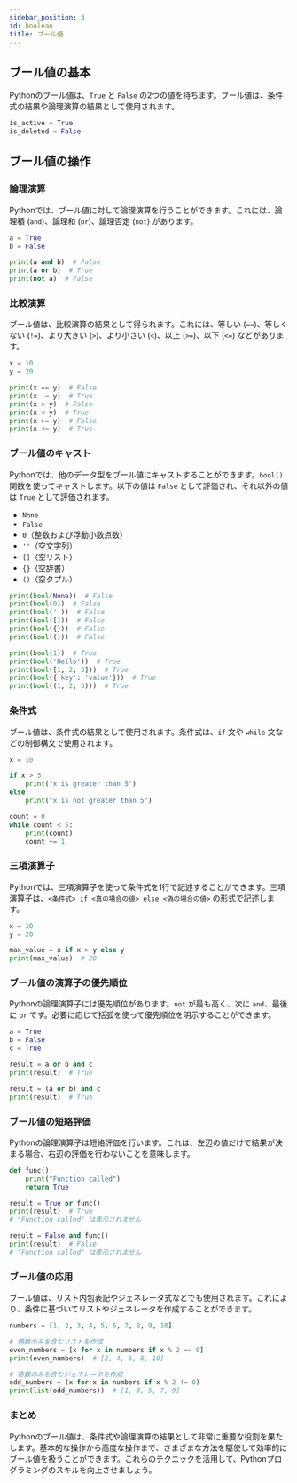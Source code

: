 ```yaml
---
sidebar_position: 3
id: boolean
title: ブール値
---
```


## ブール値の基本

Pythonのブール値は、`True` と `False` の2つの値を持ちます。ブール値は、条件式の結果や論理演算の結果として使用されます。

```python
is_active = True
is_deleted = False
```

## ブール値の操作

### 論理演算

Pythonでは、ブール値に対して論理演算を行うことができます。これには、論理積 (`and`)、論理和 (`or`)、論理否定 (`not`) があります。

```python
a = True
b = False

print(a and b)  # False
print(a or b)  # True
print(not a)  # False
```

### 比較演算

ブール値は、比較演算の結果として得られます。これには、等しい (`==`)、等しくない (`!=`)、より大きい (`>`)、より小さい (`<`)、以上 (`>=`)、以下 (`<=`) などがあります。

```python
x = 10
y = 20

print(x == y)  # False
print(x != y)  # True
print(x > y)  # False
print(x < y)  # True
print(x >= y)  # False
print(x <= y)  # True
```

### ブール値のキャスト

Pythonでは、他のデータ型をブール値にキャストすることができます。`bool()` 関数を使ってキャストします。以下の値は `False` として評価され、それ以外の値は `True` として評価されます。

- `None`
- `False`
- `0`（整数および浮動小数点数）
- `''`（空文字列）
- `[]`（空リスト）
- `{}`（空辞書）
- `()`（空タプル）

```python
print(bool(None))  # False
print(bool(0))  # False
print(bool(''))  # False
print(bool([]))  # False
print(bool({}))  # False
print(bool(()))  # False

print(bool(1))  # True
print(bool('Hello'))  # True
print(bool([1, 2, 3]))  # True
print(bool({'key': 'value'}))  # True
print(bool((1, 2, 3)))  # True
```

### 条件式

ブール値は、条件式の結果として使用されます。条件式は、`if` 文や `while` 文などの制御構文で使用されます。

```python
x = 10

if x > 5:
    print("x is greater than 5")
else:
    print("x is not greater than 5")

count = 0
while count < 5:
    print(count)
    count += 1
```

### 三項演算子

Pythonでは、三項演算子を使って条件式を1行で記述することができます。三項演算子は、`<条件式> if <真の場合の値> else <偽の場合の値>` の形式で記述します。

```python
x = 10
y = 20

max_value = x if x > y else y
print(max_value)  # 20
```

### ブール値の演算子の優先順位

Pythonの論理演算子には優先順位があります。`not` が最も高く、次に `and`、最後に `or` です。必要に応じて括弧を使って優先順位を明示することができます。

```python
a = True
b = False
c = True

result = a or b and c
print(result)  # True

result = (a or b) and c
print(result)  # True
```

### ブール値の短絡評価

Pythonの論理演算子は短絡評価を行います。これは、左辺の値だけで結果が決まる場合、右辺の評価を行わないことを意味します。

```python
def func():
    print("Function called")
    return True

result = True or func()
print(result)  # True
# "Function called" は表示されません

result = False and func()
print(result)  # False
# "Function called" は表示されません
```

### ブール値の応用

ブール値は、リスト内包表記やジェネレータ式などでも使用されます。これにより、条件に基づいてリストやジェネレータを作成することができます。

```python
numbers = [1, 2, 3, 4, 5, 6, 7, 8, 9, 10]

# 偶数のみを含むリストを作成
even_numbers = [x for x in numbers if x % 2 == 0]
print(even_numbers)  # [2, 4, 6, 8, 10]

# 奇数のみを含むジェネレータを作成
odd_numbers = (x for x in numbers if x % 2 != 0)
print(list(odd_numbers))  # [1, 3, 5, 7, 9]
```

### まとめ

Pythonのブール値は、条件式や論理演算の結果として非常に重要な役割を果たします。基本的な操作から高度な操作まで、さまざまな方法を駆使して効率的にブール値を扱うことができます。これらのテクニックを活用して、Pythonプログラミングのスキルを向上させましょう。